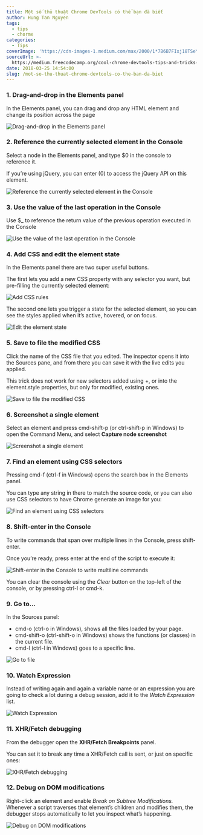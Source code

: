 ```yaml
---
title: Một số thủ thuật Chrome DevTools có thể bạn đã biết
author: Hung Tan Nguyen
tags:
  - tips
  - chorme
categories:
  - Tips
coverImage: 'https://cdn-images-1.medium.com/max/2000/1*7B6B7FIxj18TSeYxh1ssLA.png'
sourceUrl: >-
  https://medium.freecodecamp.org/cool-chrome-devtools-tips-and-tricks-you-wish-you-knew-already-f54f65df88d2
date: 2018-03-25 14:54:00
slug: /mot-so-thu-thuat-chrome-devtools-co-the-ban-da-biet
---
```


### 1. Drag-and-drop in the Elements panel

In the Elements panel, you can drag and drop any HTML element and change its position across the page

![Drag-and-drop in the Elements panel](https://cdn-images-1.medium.com/max/1600/1*YJ4pbintkGmF67YSLH7UEQ.gif)

### 2. Reference the currently selected element in the Console

Select a node in the Elements panel, and type $0 in the console to reference it.

If you’re using jQuery, you can enter $($0) to access the jQuery API on this element.

![Reference the currently selected element in the Console](https://cdn-images-1.medium.com/max/1600/1*Ua9Z12CO8LYWcx5L2zpQAw.gif)

### 3. Use the value of the last operation in the Console

Use $\_ to reference the return value of the previous operation executed in the Console

![Use the value of the last operation in the Console](https://cdn-images-1.medium.com/max/1600/0*zxJYnGdu8QUPGSiW.gif)

### 4. Add CSS and edit the element state

In the Elements panel there are two super useful buttons.

The first lets you add a new CSS property with any selector you want, but pre-filling the currently selected element:

![Add CSS rules](https://cdn-images-1.medium.com/max/1600/0*SVTP4Rl82XYNc4Kp.gif)

The second one lets you trigger a state for the selected element, so you can see the styles applied when it’s active, hovered, or on focus.

![Edit the element state](https://cdn-images-1.medium.com/max/1600/0*1nCZIzP73fr2xAwQ.png)

### 5. Save to file the modified CSS

Click the name of the CSS file that you edited. The inspector opens it into the Sources pane, and from there you can save it with the live edits you applied.

This trick does not work for new selectors added using +, or into the element.style properties, but only for modified, existing ones.

![Save to file the modified CSS](https://cdn-images-1.medium.com/max/1600/1*7Q-CbjzcXYR20dbtmyMbJw.gif)

### 6. Screenshot a single element

Select an element and press cmd-shift-p (or ctrl-shift-p in Windows) to open the Command Menu, and select **Capture node screenshot**

![Screenshot a single element](https://cdn-images-1.medium.com/max/1600/0*CjWhHTmoZbCeMXSw.gif)

### 7. Find an element using CSS selectors

Pressing cmd-f (ctrl-f in Windows) opens the search box in the Elements panel.

You can type any string in there to match the source code, or you can also use CSS selectors to have Chrome generate an image for you:

![Find an element using CSS selectors](https://cdn-images-1.medium.com/max/1600/0*ipqpirAGqDRlEbes.gif)

### 8. Shift-enter in the Console

To write commands that span over multiple lines in the Console, press shift-enter.

Once you’re ready, press enter at the end of the script to execute it:

![Shift-enter in the Console to write multiline commands](https://cdn-images-1.medium.com/max/1600/0*QizwVdkFs7FC1kv1.gif)

You can clear the console using the _Clear_ button on the top-left of the console, or by pressing ctrl-l or cmd-k.

### 9. Go to…

In the Sources panel:

- cmd-o (ctrl-o in Windows), shows all the files loaded by your page.
- cmd-shift-o (ctrl-shift-o in Windows) shows the functions (or classes) in the current file.
- cmd-l (ctrl-l in Windows) goes to a specific line.

![Go to file](https://cdn-images-1.medium.com/max/1600/0*mxGuyBT02JoiSlb-.png)

### 10. Watch Expression

Instead of writing again and again a variable name or an expression you are going to check a lot during a debug session, add it to the _Watch Expression_ list.

![Watch Expression](https://cdn-images-1.medium.com/max/1600/0*gSpZcWiUho4z9DoW.gif)

### 11. XHR/Fetch debugging

From the debugger open the **XHR/Fetch Breakpoints** panel.

You can set it to break any time a XHR/Fetch call is sent, or just on specific ones:

![XHR/Fetch debugging](https://cdn-images-1.medium.com/max/1600/0*r_-hBTOJ23eSDX-g.png)

### 12. Debug on DOM modifications

Right-click an element and enable _Break on Subtree Modifications._ Whenever a script traverses that element’s children and modifies them, the debugger stops automatically to let you inspect what’s happening.

![Debug on DOM modifications](https://cdn-images-1.medium.com/max/1600/0*VYABHtIwKZ5eeu-p.png)
